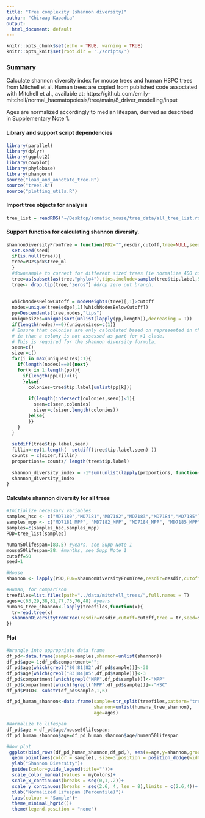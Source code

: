 ```yaml
---
title: "Tree complexity (shannon diversity)"
author: "Chiraag Kapadia"
output:
  html_document: default
---
```


```r
knitr::opts_chunk$set(echo = TRUE, warning = TRUE)
knitr::opts_knit$set(root.dir = './scripts/')
```

### Summary

Calculate shannon diversity index for mouse trees and human HSPC trees from Mitchell et al.
Human trees are copied from published code associated with Mitchell et al., available at: https://github.com/emily-mitchell/normal_haematopoiesis/tree/main/8_driver_modelling/input

Ages are normalized accordingly to median lifespan, derived as described in Supplementary Note 1. 

#### Library and support script dependencies

```r
library(parallel)
library(dplyr)
library(ggplot2)
library(cowplot)
library(phylobase)
library(phangorn)
source("load_and_annotate_tree.R")
source("trees.R")
source("plotting_utils.R")
```

#### Import tree objects for analysis

```r
tree_list = readRDS("~/Desktop/somatic_mouse/tree_data/all_tree_list.rds")
```

#### Support function for calculating shannon diversity.
```r
shannonDiversityFromTree = function(PD2="",resdir,cutoff,tree=NULL,seed=2024){
  set.seed(seed)
  if(is.null(tree)){
  tree=PD2$pdx$tree_ml
  }
  #downsample to correct for different sized trees (ie normalize 400 colonies vs. 150 colony trees)
  tree=as(subset(as(tree,"phylo4"),tips.include=sample(tree$tip.label,50)),"phylo") 
  tree<- drop.tip(tree,"zeros") #drop zero out branch.
  
  
  whichNodesBelowCutoff = nodeHeights(tree)[,1]>cutoff
  nodes=unique(tree$edge[,1][whichNodesBelowCutoff])
  pp=Descendants(tree,nodes,"tips")  
  uniquesizes=unique(sort(unlist(lapply(pp,length)),decreasing = T))
  if(length(nodes)==0){uniquesizes=c(1)}
  # Ensure that colonies are only calculated based on represented in the largest clade beyond cutoff.
  # ie that a colony is not assessed as part for >1 clade. 
  # This is required for the shannon diversity formula.
  seen=c()
  sizer=c()
  for(i in max(uniquesizes):1){
    if(length(nodes)==0){next}
    for(k in 1:length(pp)){
      if(length(pp[k])<i){
      }else{
        colonies=tree$tip.label[unlist(pp[k])]
        
        if(length(intersect(colonies,seen))<1){
          seen=c(seen,colonies)
          sizer=c(sizer,length(colonies))
        }else{
        }}
    }  
  }
  
  setdiff(tree$tip.label,seen)
  fillin=rep(1,length(  setdiff(tree$tip.label,seen) ))
  counts = c(sizer,fillin)
  proportions= counts/ length(tree$tip.label)
  
  shannon_diversity_index = -1*sum(unlist(lapply(proportions, function(x){x*log(x)})))
  shannon_diversity_index
}
```

#### Calculate shannon diversity for all trees
```r
#Initialize necessary variables 
samples_hsc <- c("MD7180","MD7181","MD7182","MD7183","MD7184","MD7185")
samples_mpp <- c("MD7181_MPP", "MD7182_MPP", "MD7184_MPP", "MD7185_MPP","MD7180_MPP","MD7183_MPP")
samples=c(samples_hsc,samples_mpp)
PDD=tree_list[samples]

human50lifespan=(83.5) #years, see Supp Note 1
mouse50lifespan=28. #months, see Supp Note 1
cutoff=50
seed=1

#Mouse
shannon <- lapply(PDD,FUN=shannonDiversityFromTree,resdir=resdir,cutoff=cutoff,seed=seed)

#Human, for comparison
treefiles=list.files(path="../data/mitchell_trees/",full.names = T)
ages=c(63,29,38,81,77,75,76,48) #years
humans_tree_shannon<-lapply(treefiles,function(x){
  tr=read.tree(x)
  shannonDiversityFromTree(resdir=resdir,cutoff=cutoff,tree = tr,seed=seed)
})


```


#### Plot

```r
#Wrangle into appropriate data frame
df_pd<-data.frame(sample=samples,shannon=unlist(shannon))
df_pd$age=-1;df_pd$compartment="";
df_pd$age[which(grepl("80|81|82",df_pd$sample))]<-30
df_pd$age[which(grepl("83|84|85",df_pd$sample))]<-3
df_pd$compartment[which(grepl("MPP",df_pd$sample))]<-"MPP"
df_pd$compartment[which(!grepl("MPP",df_pd$sample))]<-"HSC"
df_pd$PDID<- substr(df_pd$sample,1,6)

df_pd_human_shannon<-data.frame(sample=str_split(treefiles,pattern="tree|_",simplify = T)[,5],#Mind the path subset.
                                shannon=unlist(humans_tree_shannon),
                                age=ages)

#Normalize to lifespan
df_pd$age = df_pd$age/mouse50lifespan;  
df_pd_human_shannon$age=df_pd_human_shannon$age/human50lifespan 

#Now plot
 ggplot(bind_rows(df_pd_human_shannon,df_pd,), aes(x=age,y=shannon,group=compartment))+
  geom_point(aes(color = sample), size=3,position = position_dodge(width=0), stat = "identity")+
  ylab("Shannon Diversity")+
  guides(color=guide_legend(title=""))+
  scale_color_manual(values = myColors)+
  scale_x_continuous(breaks = seq(0,1,.2))+
  scale_y_continuous(breaks = seq(2.6, 4, len = 8),limits = c(2.6,4))+
  xlab("Normalized Lifespan (Percentile)")+
  labs(colour = "Sample")+
  theme_minimal_hgrid()+
  theme(legend.position = "none")

```




